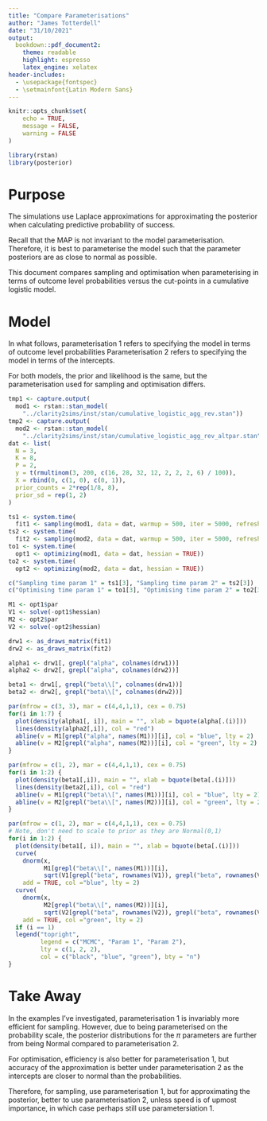 ```yaml
---
title: "Compare Parameterisations"
author: "James Totterdell"
date: "31/10/2021"
output: 
  bookdown::pdf_document2:
    theme: readable
    highlight: espresso
    latex_engine: xelatex
header-includes:
  - \usepackage{fontspec}
  - \setmainfont{Latin Modern Sans}
---
```


```r
knitr::opts_chunk$set(
	echo = TRUE,
	message = FALSE,
	warning = FALSE
)
```


```r
library(rstan)
library(posterior)
```

# Purpose

The simulations use Laplace approximations for approximating the posterior when calculating predictive probability of success.

Recall that the MAP is not invariant to the model parameterisation.
Therefore, it is best to parameterise the model such that the parameter posteriors are as close to normal as possible.

This document compares sampling and optimisation when parameterising in terms of outcome level probabilities versus the cut-points in a cumulative logistic model.

\clearpage

# Model

In what follows, parameterisation 1 refers to specifying the model in terms of outcome level probabilities
Parameterisation 2 refers to specifying the model in terms of the intercepts.

For both models, the prior and likelihood is the same, but the parameterisation used for sampling and optimisation differs.

```r
tmp1 <- capture.output(
  mod1 <- rstan::stan_model(
    "../clarity2sims/inst/stan/cumulative_logistic_agg_rev.stan"))
tmp2 <- capture.output(
  mod2 <- rstan::stan_model(
    "../clarity2sims/inst/stan/cumulative_logistic_agg_rev_altpar.stan"))
dat <- list(
  N = 3,
  K = 8,
  P = 2,
  y = t(rmultinom(3, 200, c(16, 28, 32, 12, 2, 2, 2, 6) / 100)),
  X = rbind(0, c(1, 0), c(0, 1)),
  prior_counts = 2*rep(1/8, 8),
  prior_sd = rep(1, 2)
)
```


```r
ts1 <- system.time(
  fit1 <- sampling(mod1, data = dat, warmup = 500, iter = 5000, refresh = 0))
ts2 <- system.time(
  fit2 <- sampling(mod2, data = dat, warmup = 500, iter = 5000, refresh = 0))
to1 <- system.time(
  opt1 <- optimizing(mod1, data = dat, hessian = TRUE))
to2 <- system.time(
  opt2 <- optimizing(mod2, data = dat, hessian = TRUE))

c("Sampling time param 1" = ts1[3], "Sampling time param 2" = ts2[3])
c("Optimising time param 1" = to1[3], "Optimising time param 2" = to2[3])
```


```r
M1 <- opt1$par
V1 <- solve(-opt1$hessian)
M2 <- opt2$par
V2 <- solve(-opt2$hessian)

drw1 <- as_draws_matrix(fit1)
drw2 <- as_draws_matrix(fit2)

alpha1 <- drw1[, grepl("alpha", colnames(drw1))]
alpha2 <- drw2[, grepl("alpha", colnames(drw2))]

beta1 <- drw1[, grepl("beta\\[", colnames(drw1))]
beta2 <- drw2[, grepl("beta\\[", colnames(drw2))]
```


```r
par(mfrow = c(3, 3), mar = c(4,4,1,1), cex = 0.75)
for(i in 1:7) {
  plot(density(alpha1[, i]), main = "", xlab = bquote(alpha[.(i)]))
  lines(density(alpha2[,i]), col = "red")
  abline(v = M1[grepl("alpha", names(M1))][i], col = "blue", lty = 2)
  abline(v = M2[grepl("alpha", names(M2))][i], col = "green", lty = 2)
}
```


```r
par(mfrow = c(1, 2), mar = c(4,4,1,1), cex = 0.75)
for(i in 1:2) {
  plot(density(beta1[,i]), main = "", xlab = bquote(beta[.(i)]))
  lines(density(beta2[,i]), col = "red")
  abline(v = M1[grepl("beta\\[", names(M1))][i], col = "blue", lty = 2)
  abline(v = M2[grepl("beta\\[", names(M2))][i], col = "green", lty = 2)
}
```


```r
par(mfrow = c(1, 2), mar = c(4,4,1,1), cex = 0.75)
# Note, don't need to scale to prior as they are Normal(0,1)
for(i in 1:2) {
  plot(density(beta1[, i]), main = "", xlab = bquote(beta[.(i)]))
  curve(
    dnorm(x, 
          M1[grepl("beta\\[", names(M1))][i], 
          sqrt(V1[grepl("beta", rownames(V1)), grepl("beta", rownames(V1))][i,i])),
    add = TRUE, col ="blue", lty = 2)
  curve(
    dnorm(x, 
          M2[grepl("beta\\[", names(M2))][i], 
          sqrt(V2[grepl("beta", rownames(V2)), grepl("beta", rownames(V2))][i,i])),
    add = TRUE, col ="green", lty = 2)
  if (i == 1)
  legend("topright", 
         legend = c("MCMC", "Param 1", "Param 2"), 
         lty = c(1, 2, 2), 
         col = c("black", "blue", "green"), bty = "n")
}

```

\clearpage

# Take Away

In the examples I've investigated, parameterisation 1 is invariably more efficient for sampling.
However, due to being parameterised on the probability scale, the posterior distributions for the $\pi$ parameters are further from being Normal compared to parameterisation 2.

For optimisation, efficiency is also better for parameterisation 1, but accuracy of the approximation is better under parameterisation 2 as the intercepts are closer to normal than the probabilities.

Therefore, for sampling, use parameterisation 1, but for approximating the posterior, better to use parameterisation 2, unless speed is of upmost importance, in which case perhaps still use parametersiation 1.

